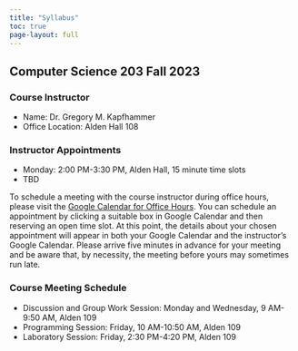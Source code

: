 ```yaml
---
title: "Syllabus"
toc: true
page-layout: full
---
```


## Computer Science 203 Fall 2023

### Course Instructor

- Name: Dr. Gregory M. Kapfhammer
- Office Location: Alden Hall 108

### Instructor Appointments

- Monday: 2:00 PM-3:30 PM, Alden Hall, 15 minute time slots
- TBD

::: {.callout-note appearance="minimal" title="Scheduling Appointments"}

To schedule a meeting with the course instructor during office hours,
please visit the [Google Calendar for Office
Hours](https://calendar.app.google/4ekYyCcKqGanEBqC8). You can schedule an
appointment by clicking a suitable box in Google Calendar and then reserving an
open time slot. At this point, the details about your chosen appointment will
appear in both your Google Calendar and the instructor's Google Calendar. Please
arrive five minutes in advance for your meeting and be aware that, by necessity,
the meeting before yours may sometimes run late.

:::

### Course Meeting Schedule

- Discussion and Group Work Session: Monday and Wednesday, 9 AM-9:50 AM, Alden 109
- Programming Session: Friday, 10 AM-10:50 AM, Alden 109
- Laboratory Session: Friday, 2:30 PM-4:20 PM, Alden 109
